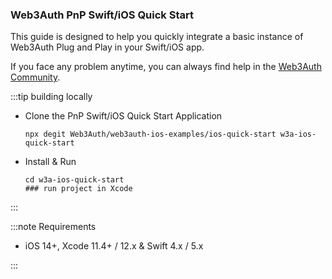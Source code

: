 ### Web3Auth PnP Swift/iOS Quick Start

This guide is designed to help you quickly integrate a basic instance of Web3Auth Plug and Play in your Swift/iOS app.

If you face any problem anytime, you can always find help in the [Web3Auth Community](https://web3auth.io/community/c/help-pnp/pnp-ios/17).

:::tip building locally

- Clone the PnP Swift/iOS Quick Start Application

  ```shell npm2yarn
  npx degit Web3Auth/web3auth-ios-examples/ios-quick-start w3a-ios-quick-start
  ```

- Install & Run

  ```shell npm2yarn
  cd w3a-ios-quick-start
  ### run project in Xcode
  ```

:::

:::note Requirements

- iOS 14+, Xcode 11.4+ / 12.x & Swift 4.x / 5.x

:::

